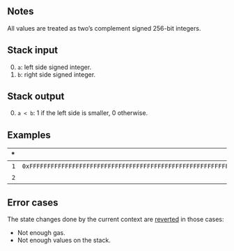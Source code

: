 ## Notes

All values are treated as two’s complement signed 256-bit integers.

## Stack input

0. `a`: left side signed integer.
1. `b`: right side signed integer.

## Stack output

0. `a < b`: 1 if the left side is smaller, 0 otherwise.

## Examples

| * | Input | Output | * | * | Input | Output |
|--:|------:|-------:|--:|--:|------:|-------:|
| `1` | `0xFFFFFFFFFFFFFFFFFFFFFFFFFFFFFFFFFFFFFFFFFFFFFFFFFFFFFFFFFFFFFFFF` | `1` | * | `1` | `10` | `0` |
| `2` | `0` | | * | `2` | `10` | |

## Error cases

The state changes done by the current context are [reverted](#FD) in those cases:
- Not enough gas.
- Not enough values on the stack.
